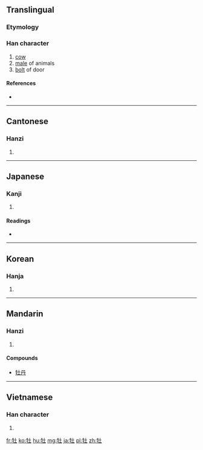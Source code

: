 {{also|牝}}
==Translingual==

===Etymology===
{{Han compound|牛|土|c1=s|c2=p|t1=cattle|ls=psc}}

===Han character===
{{Han char|rn=93|rad=牛|as=03|sn=7|four=2451<sub>0</sub>|canj=竹手土 (HQG)}}

# [[cow]]
# [[male]] of animals
# [[bolt]] of door

====References====
* {{Han ref|kx=0697.110|dkj=19933|dj=1110.010|hdz=31801.020|uh=7261|ud=29281|bh=A864|bd=43108}}

----

==Cantonese==

===Hanzi===
{{yue-hanzi|jyut=|y=[[maau5]]}}

# {{defn|Cantonese|sort=牛03}}

----

==Japanese==

===Kanji===
{{ja-kanji|grade=|rs=牛03}}

# {{defn|Japanese|sort=牛03}}

====Readings====
* {{ja-readings|on=[[ぼ]] (bo), [[ぼう]] (bō)|kun=[[おす]] (osu)}}

----

==Korean==

===Hanja===
{{ko-hanja|hangeul=모|eumhun=|rv=mo|mr=mo|y=mo}}

# {{defn|Korean|sort=牛03}}

----

==Mandarin==

===Hanzi===
{{cmn-hanzi|pin=[[lào]] ([[lao4]]), [[lóu]] ([[lou2]]), [[mǔ]] ([[mu3]])|wg=lao<sup>4</sup>, lou<sup>2</sup>, mu<sup>3</sup>}}

# {{defn|Mandarin|sort=牛03}}

====Compounds====
* [[牡丹]]

----

==Vietnamese==

===Han character===
{{vi-hantu|[[mẫu]]|rs=牛03}}

# {{defn|Vietnamese|sort=牛03}}

[[fr:牡]]
[[ko:牡]]
[[hu:牡]]
[[mg:牡]]
[[ja:牡]]
[[pl:牡]]
[[zh:牡]]